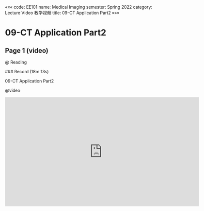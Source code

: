 «««
code: EE101
name: Medical Imaging
semester: Spring 2022
category: Lecture Video 教学视频
title: 09-CT Application Part2
»»»

# 09-CT Application Part2

## Page 1 (video)

@ Reading

<div class="markdown-body">
### Record (18m 13s)

09-CT Application Part2
</div>

@video

<iframe src="https://sbbrisk.com/e/je4wvhtlsj7o.html" frameborder=0 marginwidth=0 marginheight=0 scrolling=no width=640 height=360 allowfullscreen></iframe>
